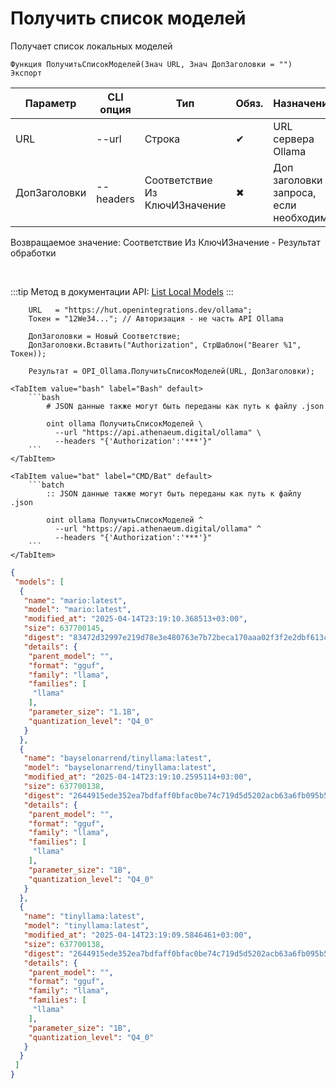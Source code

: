 ﻿---
sidebar_position: 1
description: Получить список моделей и другие функции для работы с Ollama в Открытом пакете интеграций - бесплатной open-source библиотеке интеграций для 1С:Предприятие 8, OneScript и CLI
keywords: [1C, 1С, 1С:Предприятие, 1С:Предприятие 8.3, API, Интеграция, Сервисы, Обмен, OneScript, CLI, Ollama]
---


# Получить список моделей
 Получает список локальных моделей



`Функция ПолучитьСписокМоделей(Знач URL, Знач ДопЗаголовки = "") Экспорт`

  | Параметр | CLI опция | Тип | Обяз. | Назначение |
  |-|-|-|-|-|
  | URL | --url | Строка | &#x2714; | URL сервера Ollama |
  | ДопЗаголовки | --headers | Соответствие Из КлючИЗначение | &#x2716; | Доп заголовки запроса, если необходимо |

  
  Возвращаемое значение:   Соответствие Из КлючИЗначение - Результат обработки

<br/>

:::tip
Метод в документации API: [List Local Models](https://github.com/ollama/ollama/blob/main/docs/api.md#list-local-models)
:::
<br/>



```bsl title="Пример использования для 1С:Предприятие/OneScript"
    URL   = "https://hut.openintegrations.dev/ollama";
    Токен = "12We34..."; // Авторизация - не часть API Ollama

    ДопЗаголовки = Новый Соответствие;
    ДопЗаголовки.Вставить("Authorization", СтрШаблон("Bearer %1", Токен));

    Результат = OPI_Ollama.ПолучитьСписокМоделей(URL, ДопЗаголовки);
```
    

 <Tabs>
  
    <TabItem value="bash" label="Bash" default>
        ```bash
            # JSON данные также могут быть переданы как путь к файлу .json
            
            oint ollama ПолучитьСписокМоделей \
              --url "https://api.athenaeum.digital/ollama" \
              --headers "{'Authorization':'***'}"
        ```
    </TabItem>
  
    <TabItem value="bat" label="CMD/Bat" default>
        ```batch
            :: JSON данные также могут быть переданы как путь к файлу .json
            
            oint ollama ПолучитьСписокМоделей ^
              --url "https://api.athenaeum.digital/ollama" ^
              --headers "{'Authorization':'***'}"
        ```
    </TabItem>
</Tabs>


```json title="Результат"
{
 "models": [
  {
   "name": "mario:latest",
   "model": "mario:latest",
   "modified_at": "2025-04-14T23:19:10.368513+03:00",
   "size": 637700145,
   "digest": "83472d32997e219d78e3e480763e7b72beca170aaa02f3f2e2dbf613c248dee4",
   "details": {
    "parent_model": "",
    "format": "gguf",
    "family": "llama",
    "families": [
     "llama"
    ],
    "parameter_size": "1.1B",
    "quantization_level": "Q4_0"
   }
  },
  {
   "name": "bayselonarrend/tinyllama:latest",
   "model": "bayselonarrend/tinyllama:latest",
   "modified_at": "2025-04-14T23:19:10.2595114+03:00",
   "size": 637700138,
   "digest": "2644915ede352ea7bdfaff0bfac0be74c719d5d5202acb63a6fb095b52f394a4",
   "details": {
    "parent_model": "",
    "format": "gguf",
    "family": "llama",
    "families": [
     "llama"
    ],
    "parameter_size": "1B",
    "quantization_level": "Q4_0"
   }
  },
  {
   "name": "tinyllama:latest",
   "model": "tinyllama:latest",
   "modified_at": "2025-04-14T23:19:09.5846461+03:00",
   "size": 637700138,
   "digest": "2644915ede352ea7bdfaff0bfac0be74c719d5d5202acb63a6fb095b52f394a4",
   "details": {
    "parent_model": "",
    "format": "gguf",
    "family": "llama",
    "families": [
     "llama"
    ],
    "parameter_size": "1B",
    "quantization_level": "Q4_0"
   }
  }
 ]
}
```
